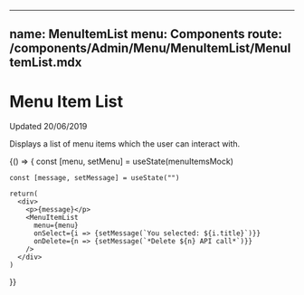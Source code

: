 
---
name: MenuItemList
menu: Components
route: /components/Admin/Menu/MenuItemList/MenuItemList.mdx
---

# Menu Item List

Updated 20/06/2019

Displays a list of menu items which the user can interact with.

<Props of={MenuItemList} />

<Playground>
  {() => {
    const [menu, setMenu] = useState(menuItemsMock)

    const [message, setMessage] = useState("")

    return(
      <div>
        <p>{message}</p>
        <MenuItemList
          menu={menu}
          onSelect={i => {setMessage(`You selected: ${i.title}`)}}
          onDelete={n => {setMessage(`*Delete ${n} API call*`)}}
        />
      </div>
    )
  }}
</Playground>
